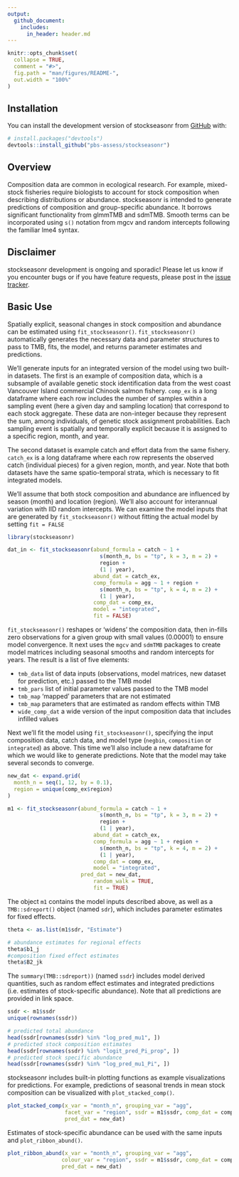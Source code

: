 ```yaml
---
output: 
  github_document:
    includes:
      in_header: header.md
---
```


<!-- README.md is generated from README.Rmd. Please edit that file -->

```r
knitr::opts_chunk$set(
  collapse = TRUE,
  comment = "#>",
  fig.path = "man/figures/README-",
  out.width = "100%"
)
```

## Installation

You can install the development version of stockseasonr from [GitHub](https://github.com/) with:

``` r
# install.packages("devtools")
devtools::install_github("pbs-assess/stockseasonr")
```

## Overview 

Composition data are common in ecological research. For example, mixed-stock fisheries require biologists to account for stock composition when describing distributions or abundance. stockseasonr is intended to generate predictions of composition and group-specific abundance. It borrows significant functionality from glmmTMB and sdmTMB. Smooth terms can be incorporated using `s()` notation from mgcv and random intercepts following the familiar lme4 syntax.

## Disclaimer 

stockseasonr development is ongoing and sporadic! Please let us know if you encounter bugs or if you have feature requests, please post in the [issue tracker](https://github.com/pbs-assess/stockseasonr/issues).

## Basic Use

Spatially explicit, seasonal changes in stock composition and abundance can be estimated using `fit_stockseasonr()`. `fit_stockseasonr()` automatically generates the necessary data and parameter structures to pass to TMB, fits, the model, and returns parameter estimates and predictions.

We'll generate inputs for an integrated version of the model using two built-in datasets. The first is an example of composition data, which is a subsample of available genetic stock identification data from the west coast Vancouver Island commercial Chinook salmon fishery. `comp_ex` is a long dataframe where each row includes the number of samples within a sampling event (here a given day and sampling location) that correspond to each stock aggregate. These data are non-integer because they represent the sum, among individuals, of genetic stock assignment probabilities. Each sampling event is spatially and temporally explicit because it is assigned to a specific region, month, and year.

The second dataset is example catch and effort data from the same fishery. `catch_ex` is a long dataframe where each row represents the observed catch (individual pieces) for a given region, month, and year. Note that both datasets have the same spatio-temporal strata, which is necessary to fit integrated models.

We'll assume that both stock composition and abundance are influenced by season (month) and location (region). We'll also account for interannual variation with IID random intercepts. We can examine the model inputs that are generated by `fit_stockseasonr()` without fitting the actual model by setting `fit = FALSE`

```r
library(stockseasonr)
```

```r
dat_in <- fit_stockseasonr(abund_formula = catch ~ 1 +
                             s(month_n, bs = "tp", k = 3, m = 2) +
                             region +
                             (1 | year),
                           abund_dat = catch_ex,
                           comp_formula = agg ~ 1 + region +
                             s(month_n, bs = "tp", k = 4, m = 2) +
                             (1 | year),
                           comp_dat = comp_ex,
                           model = "integrated",
                           fit = FALSE)
```

`fit_stockseasonr()` reshapes or 'widens' the composition data, then in-fills zero observations for a given group with small values (0.00001) to ensure model convergence. It next uses the `mgcv` and `sdmTMB` packages to create model matrices including seasonal smooths and random intercepts for years. The result is a list of five elements:

- `tmb_data` list of data inputs (observations, model matrices, new dataset for prediction, etc.) passed to the TMB model
- `tmb_pars` list of initial parameter values passed to the TMB model
- `tmb_map` 'mapped' parameters that are not estimated
- `tmb_map` parameters that are estimated as random effects within TMB
- `wide_comp_dat` a wide version of the input composition data that includes infilled values

Next we'll fit the model using `fit_stockseasonr()`, specifying the input composition data, catch data, and model type (`negbin`, `composition` or `integrated`) as above. This time we'll also include a new dataframe for which we would like to generate predictions. Note that the model may take several seconds to converge.


```r
new_dat <- expand.grid(
  month_n = seq(1, 12, by = 0.1),
  region = unique(comp_ex$region)
)

m1 <- fit_stockseasonr(abund_formula = catch ~ 1 +
                             s(month_n, bs = "tp", k = 3, m = 2) +
                             region +
                             (1 | year),
                           abund_dat = catch_ex,
                           comp_formula = agg ~ 1 + region +
                             s(month_n, bs = "tp", k = 4, m = 2) +
                             (1 | year),
                           comp_dat = comp_ex,
                           model = "integrated",
                       pred_dat = new_dat,
                           random_walk = TRUE,
                           fit = TRUE)
```

The object `m1` contains the model inputs described above, as well as a `TMB::sdreport()` object (named `sdr`), which includes parameter estimates for fixed effects.

```r
theta <- as.list(m1$sdr, "Estimate")

# abundance estimates for regional effects
theta$b1_j
#composition fixed effect estimates
theta$B2_jk
```

The `summary(TMB::sdreport))` (named `ssdr`) includes model derived quantities, such as random effect estimates and integrated predictions (i.e. estimates of stock-specific abundance). Note that all predictions are provided in link space.

```r
ssdr <- m1$ssdr
unique(rownames(ssdr))

# predicted total abundance
head(ssdr[rownames(ssdr) %in% "log_pred_mu1", ])
# predicted stock composition estimates
head(ssdr[rownames(ssdr) %in% "logit_pred_Pi_prop", ])
# predicted stock specific abundance
head(ssdr[rownames(ssdr) %in% "log_pred_mu1_Pi", ])
```

stockseasonr includes built-in plotting functions as example visualizations for predictions. For example, predictions of seasonal trends in mean stock composition can be visualized with `plot_stacked_comp()`.

```r
plot_stacked_comp(x_var = "month_n", grouping_var = "agg", 
                  facet_var = "region", ssdr = m1$ssdr, comp_dat = comp_ex,
                  pred_dat = new_dat)
```

Estimates of stock-specific abundance can be used with the same inputs and `plot_ribbon_abund()`.

```r
plot_ribbon_abund(x_var = "month_n", grouping_var = "agg", 
                 colour_var = "region", ssdr = m1$ssdr, comp_dat = comp_ex,
                 pred_dat = new_dat)
```
